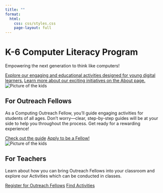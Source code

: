 ```yaml
---
title: ""
format:
  html:
    css: css/styles.css
    page-layout: full
---
```


<div class="hero-section">
  <h1 class="main-title">K-6 Computer Literacy Program</h1>
  <p class="subtitle">Empowering the next generation to think like computers!</p>
  <div class="button-container">
  <a href="activities/index.qmd" class="button">Explore our engaging and educational activities designed for young digital learners.</a>
  <a href="about/index.qmd" class="button button-yellow">Learn more about our exciting initiatives on the About page.</a>
  </div>
</div>
<div class="info-section">
  <div class="info-image">
  <img src="./images/6.jpg" alt="Picture of the kids">
  </div>
  <div class="info-content">
  <h2 class="info-title">For Outreach Fellows</h2>
  <p class="info-subtitle">As a Computing Outreach Fellow, you'll guide engaging activities for students of all ages. Don't worry—clear, step-by-step guides will be at your side to help you throughout the process. Get ready for a rewarding experience!</p>
  <a href="technical-leader-guide/index.qmd" class="button"> Check out the guide</a>
  <a href="https://forms.gle/vqGo5faLw4V5fhzH6" class="button button-yellow">Apply to be a Fellow!</a>
  </div>
</div>

<div class="info-section-reverse">
  <div class="info-image">
  <img src="./images/4.jpeg" alt="Picture of the kids">
  </div>
  <div class="info-content">
  <h2 class="info-title">For Teachers</h2>
  <p class="info-subtitle">Learn about how you can bring Outreach Fellows into your classroom and explore our Activities which can be conducted in classes.</p>
  <a href="https://forms.gle/3upCr3QKRSKoKVPm6" class="button">Register for Outreach Fellows</a>
  <a href="activities/index.qmd" class="button button-yellow">Find Activities</a>
  </div>
</div>

